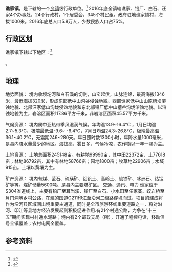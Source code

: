 {{中国乡级行政区|52/06/27/102/000}}

'''谯家镇'''，是{{PRC admin/fullname|52/06/27/102/000|3}}下辖的一个[[乡镇|乡镇]]级行政单位。<ref>{{PRC admin/ref sgc|{{PRC admin/parent|52/06/27/102/000}}}}</ref>
2016年底全镇辖谯家、铅厂、白石、汪家4个办事处，24个行政村，1个居委会，345个村民组。政府驻地谯家铺村，海拔1000米。2016年底总人口5.8万人，少数民族人口占75%。

== 行政区划 ==

谯家镇下辖以下地区：<ref>{{PRC admin/ref sgc|52/06/27/102/000}}</ref>

{{PRC admin/children|52/06/27/102/000}}。
== 地理 ==

地势面貌：
境内收坝坨河和白石溪的切割，山峦起伏，山脉连绵，最高海拔1346米，最低海拔320米，形成东部低中山沟谷侵蚀地貌、西部谯家低中山山原槽坝溶蚀地貌、北部汪家低山沟垅侵蚀地貌和东北部铅厂低中山槽谷沟垅溶蚀地貌。以溶蚀地貌为主，岩溶区面积117.86平方千米，非岩溶区面积45.57平方千米。

气候资源：
境内属中亚热带季风湿润气候。年均温13.9~16.4℃ ，1月日均温2.7~5.3℃，极端最低温-9.6~ -6.4℃，7月日均温24.3~26.8℃，极端最高温36.1~40.2℃，无霜期246~280天。年日照时数1300小时，年降水量1000毫米，是县内降水量最少的地区。海拔高，雾日多，气候冷凉，农作物以一年一熟为主。

土地资源：
土地总面积245148亩。有耕地99990亩，其中田22372亩、土77618亩；林地86792亩，其中有林地58766亩；园地1800亩；牧草地22906亩；水域915亩。土壤以黄壤为主。

矿产资源：
境内有煤、萤石、硫磺矿、铝钒土、高岭土、硫铁矿、冰洲石、钴锰矿等等。煤矿储量5600吨。是县内主要煤矿区。
交通、通讯、电力
谯家位于S304省道线上，主要有铅厂至耳当溪、铅厂至白石、小水田至任家寨、蛟岩桥至月门洞等乡村公路，在建的国道G211印江至沿河二级路穿境而过，项目的建成将作为沿河县区域间出境重要主通道，同时是全市旅游环线重要道路之一，将对沿河、印江等县地方经济发展起到积极促进作用.有21个村通公路，力争在“十三五”期间实现村村通水泥路；境内有2个邮政支局（所），开通了程控电话，移动信号全镇覆盖；农村电网全覆盖。

== 参考资料 ==

{{reflist}}

{{PRC admin/navcat|52/06/27/102/000}}

{{行政区划小作品}}